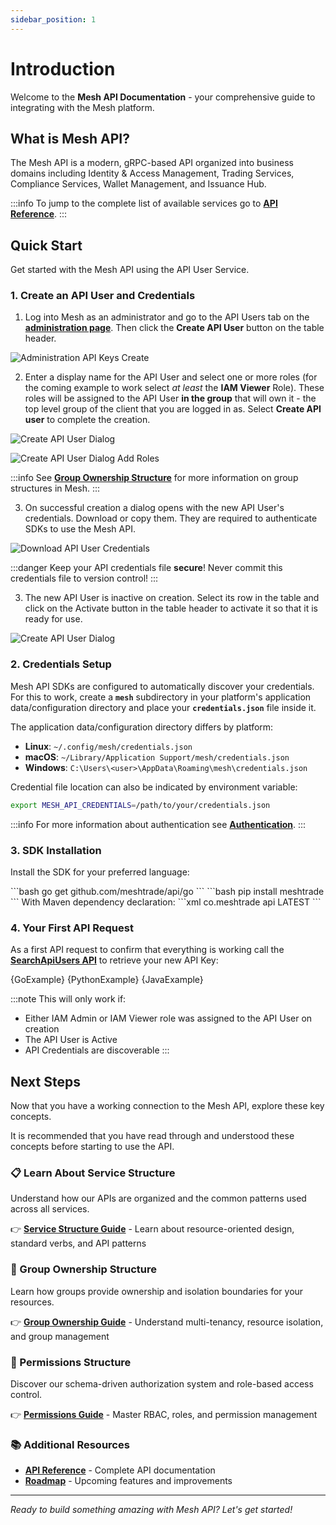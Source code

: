 ```yaml
---
sidebar_position: 1
---
```


# Introduction


Welcome to the **Mesh API Documentation** - your comprehensive guide to integrating with the Mesh platform.

## What is Mesh API?

The Mesh API is a modern, gRPC-based API organized into business domains including Identity & Access Management, Trading Services, Compliance Services, Wallet Management, and Issuance Hub.

:::info
To jump to the complete list of available services go to **[API Reference](/docs/api-reference/)**.
:::

## Quick Start

Get started with the Mesh API using the API User Service.

### 1. Create an API User and Credentials

1. Log into Mesh as an administrator and go to the API Users tab on the **[administration page](https://app.mesh.trade/administration/manage/api-users)**.
Then click the **Create API User** button on the table header.

![Administration API Keys Create](./administration-api-keys-create.png)

2. Enter a display name for the API User and select one or more roles (for the coming example to work select *at least* the **IAM Viewer** Role).
These roles will be assigned to the API User **in the group** that will own it - the top level group of the client that you are logged in as.
Select **Create API user** to complete the creation.

<div style={{display: 'flex', gap: '8px', flexDirection: 'row', marginTop: '15px', justifyContent: 'center'}}>

![Create API User Dialog](./create-api-user-dialog.png)

![Create API User Dialog Add Roles](./create-api-user-dialog-add-roles.png)

</div>

:::info
See **[Group Ownership Structure](/docs/architecture/group-ownership)** for more information on group structures in Mesh.
:::

3. On successful creation a dialog opens with the new API User's credentials.
Download or copy them.
They are required to authenticate SDKs to use the Mesh API.

![Download API User Credentials](./download-api-users-credentials.png)

:::danger
Keep your API credentials file **secure**! Never commit this credentials file to version control!
:::

3. The new API User is inactive on creation. Select its row in the table and click on the Activate button in the
table header to activate it so that it is ready for use.

![Create API User Dialog](./activate-api-user.png)

### 2. Credentials Setup

Mesh API SDKs are configured to automatically discover your credentials.
For this to work, create a **`mesh`** subdirectory in your platform's application data/configuration directory and 
place your **`credentials.json`** file inside it.

The application data/configuration directory differs by platform:

* **Linux**: `~/.config/mesh/credentials.json`
* **macOS**: `~/Library/Application Support/mesh/credentials.json`
* **Windows**: `C:\Users\<user>\AppData\Roaming\mesh\credentials.json`

Credential file location can also be indicated by environment variable:

```bash
export MESH_API_CREDENTIALS=/path/to/your/credentials.json
```

:::info
For more information about authentication see **[Authentication](/docs/architecture/authentication)**.
:::

### 3. SDK Installation

Install the SDK for your preferred language:

<Tabs>

<TabItem value="go" label="Go">
```bash
go get github.com/meshtrade/api/go
```
</TabItem>

<TabItem value="python" label="Python">
```bash
pip install meshtrade
```
</TabItem>

<TabItem value="java" label="Java">
With Maven dependency declaration:
```xml
<dependency>
    <groupId>co.meshtrade</groupId>
    <artifactId>api</artifactId>
    <version>LATEST</version>
</dependency>
```
</TabItem>

</Tabs>

### 4. Your First API Request

As a first API request to confirm that everything is working call the **[SearchApiUsers API](/docs/api-reference/iam/api_user/v1/service/search-api-users)**
to retrieve your new API Key:

<Tabs>
<TabItem value="go" label="Go">
<CodeBlock language="go">{GoExample}</CodeBlock>
</TabItem>
<TabItem value="python" label="Python">
<CodeBlock language="python">{PythonExample}</CodeBlock>
</TabItem>
<TabItem value="java" label="Java">
<CodeBlock language="java">{JavaExample}</CodeBlock>
</TabItem>
</Tabs>

:::note
This will only work if:
- Either IAM Admin or IAM Viewer role was assigned to the API User on creation
- The API User is Active
- API Credentials are discoverable
:::

## Next Steps

Now that you have a working connection to the Mesh API, explore these key concepts.

It is recommended that you have read through and understood these concepts before starting
to use the API.

### 📋 Learn About Service Structure
Understand how our APIs are organized and the common patterns used across all services.

👉 **[Service Structure Guide](/docs/architecture/service-structure)** - Learn about resource-oriented design, standard verbs, and API patterns

### 🏢 Group Ownership Structure  
Learn how groups provide ownership and isolation boundaries for your resources.

👉 **[Group Ownership Guide](/docs/architecture/group-ownership)** - Understand multi-tenancy, resource isolation, and group management

### 🔐 Permissions Structure
Discover our schema-driven authorization system and role-based access control.

👉 **[Permissions Guide](/docs/architecture/role-based-access)** - Master RBAC, roles, and permission management

### 📚 Additional Resources

- **[API Reference](/docs/api-reference/)** - Complete API documentation
- **[Roadmap](/docs/roadmap)** - Upcoming features and improvements

---

*Ready to build something amazing with Mesh API? Let's get started!*
